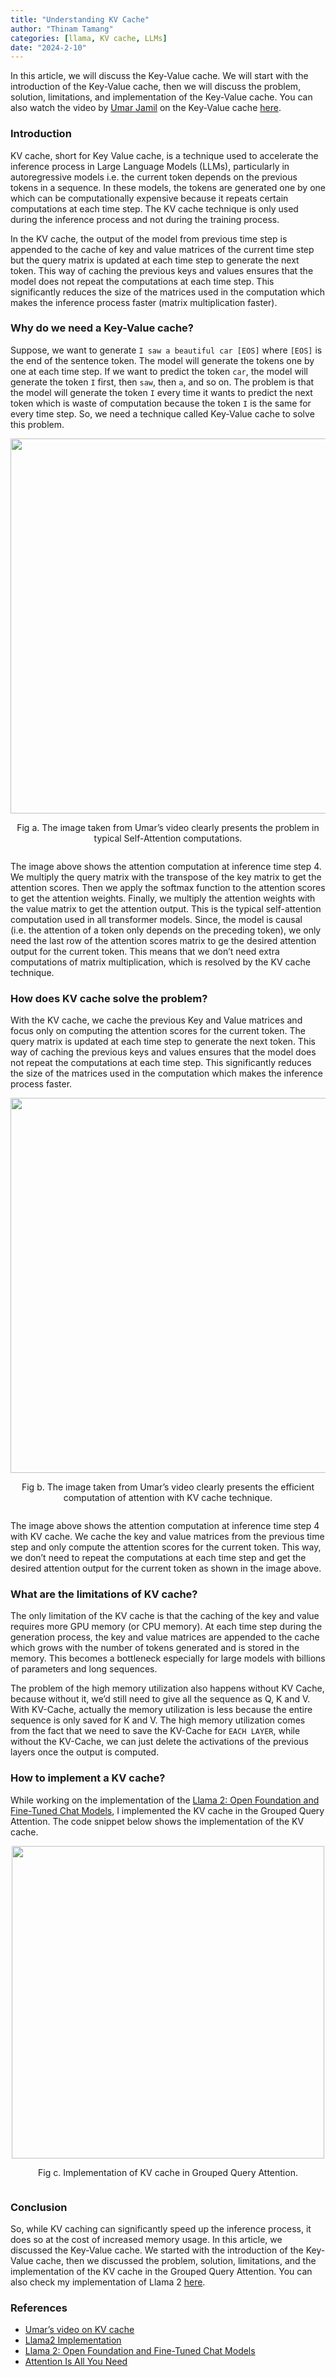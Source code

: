 ```yaml
---
title: "Understanding KV Cache"
author: "Thinam Tamang"
categories: [llama, KV cache, LLMs]
date: "2024-2-10"
---
```


In this article, we will discuss the Key-Value cache. We will start with the introduction of the Key-Value cache, then we will discuss the problem, solution, limitations, and implementation of the Key-Value cache. You can also watch the video by [Umar Jamil](https://www.linkedin.com/in/ujamil/) on the Key-Value cache [here](https://www.youtube.com/watch?v=Mn_9W1nCFLo&t=2811s).

### **Introduction**  
KV cache, short for Key Value cache, is a technique used to accelerate the inference process in Large Language Models (LLMs), particularly in autoregressive models i.e. the current token depends on the previous tokens in a sequence. In these models, the tokens are generated one by one which can be computationally expensive because it repeats certain computations at each time step. The KV cache technique is only used during the inference process and not during the training process. 

In the KV cache, the output of the model from previous time step is appended to the cache of key and value matrices of the current time step but the query matrix is updated at each time step to generate the next token. This way of caching the previous keys and values ensures that the model does not repeat the computations at each time step. This significantly reduces the size of the matrices used in the computation which makes the inference process faster (matrix multiplication faster). 

### **Why do we need a Key-Value cache?**  
Suppose, we want to generate `I saw a beautiful car [EOS]` where `[EOS]` is the end of the sentence token. The model will generate the tokens one by one at each time step. If we want to predict the token `car`, the model will generate the token `I` first, then `saw`, then `a`, and so on. The problem is that the model will generate the token `I` every time it wants to predict the next token which is waste of computation because the token `I` is the same for every time step. So, we need a technique called Key-Value cache to solve this problem.

<div style="display: flex; flex-direction: column; align-items: center;">
<img src="problem.png" alt="" width="600">
<p style="text-align: center;">Fig a. The image taken from Umar's video clearly presents the problem in typical Self-Attention computations.</p>
</div>

The image above shows the attention computation at inference time step 4. We multiply the query matrix with the transpose of the key matrix to get the attention scores. Then we apply the softmax function to the attention scores to get the attention weights. Finally, we multiply the attention weights with the value matrix to get the attention output. This is the typical self-attention computation used in all transformer models. Since, the model is causal (i.e. the attention of a token only depends on the preceding token), we only need the last row of the attention scores matrix to ge the desired attention output for the current token. This means that we don't need extra computations of matrix multiplication, which is resolved by the KV cache technique.

### **How does KV cache solve the problem?**  
With the KV cache, we cache the previous Key and Value matrices and focus only on computing the attention scores for the current token. The query matrix is updated at each time step to generate the next token. This way of caching the previous keys and values ensures that the model does not repeat the computations at each time step. This significantly reduces the size of the matrices used in the computation which makes the inference process faster. 

<div style="display: flex; flex-direction: column; align-items: center;">
<img src="solution.png" alt="" width="600">
<p style="text-align: center;">Fig b. The image taken from Umar's video clearly presents the efficient computation of attention with KV cache technique.</p>
</div>

The image above shows the attention computation at inference time step 4 with KV cache. We cache the key and value matrices from the previous time step and only compute the attention scores for the current token. This way, we don't need to repeat the computations at each time step and get the desired attention output for the current token as shown in the image above.

### **What are the limitations of KV cache?**  
The only limitation of the KV cache is that the caching of the key and value requires more GPU memory (or CPU memory). At each time step during the generation process, the key and value matrices are appended to the cache which grows with the number of tokens generated and is stored in the memory. This becomes a bottleneck especially for large models with billions of parameters and long sequences.

The problem of the high memory utilization also happens without KV Cache, because without it, we'd still need to give all the sequence as Q, K and V. With KV-Cache, actually the memory utilization is less because the entire sequence is only saved for K and V. The high memory utilization comes from the fact that we need to save the KV-Cache for `EACH LAYER`, while without the KV-Cache, we can just delete the activations of the previous layers once the output is computed.

### **How to implement a KV cache?** 
While working on the implementation of the [Llama 2: Open Foundation and Fine-Tuned Chat Models](https://ai.meta.com/research/publications/llama-2-open-foundation-and-fine-tuned-chat-models/), I implemented the KV cache in the Grouped Query Attention. The code snippet below shows the implementation of the KV cache.  

<div style="display: flex; flex-direction: column; align-items: center;">
<img src="code.png" alt="" width="500">
<p style="text-align: center;">Fig c. Implementation of KV cache in Grouped Query Attention.</p>
</div>

### **Conclusion**  
So, while KV caching can significantly speed up the inference process, it does so at the cost of increased memory usage. In this article, we discussed the Key-Value cache. We started with the introduction of the Key-Value cache, then we discussed the problem, solution, limitations, and the implementation of the KV cache in the Grouped Query Attention. You can also check my implementation of Llama 2 [here](https://github.com/ThinamXx/Meta-llama/blob/main/llama/llama2.py).

### **References**  
- [Umar's video on KV cache](https://www.youtube.com/watch?v=Mn_9W1nCFLo&t=2811s)
- [Llama2 Implementation](https://github.com/ThinamXx/Meta-llama/blob/main/llama/llama2.py)
- [Llama 2: Open Foundation and Fine-Tuned Chat Models](https://ai.meta.com/research/publications/llama-2-open-foundation-and-fine-tuned-chat-models/)
- [Attention Is All You Need](https://arxiv.org/abs/1706.03762)  